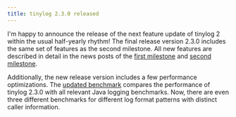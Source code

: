 ```yaml
---
title: tinylog 2.3.0 released
---
```


I'm happy to announce the release of the next feature update of tinylog 2 within the usual half-yearly rhythm! The final release version 2.3.0 includes the same set of features as the second milestone. All new features are described in detail in the news posts of the [first milestone](/2021/02/first-milestone-of-tinylog-2.3-is-out/) and [second milestone](/2021/03/second-milestone-of-tinylog-2.3-is-out/).

Additionally, the new release version includes a few performance optimizations. The [updated benchmark](/benchmark/) compares the performance of tinylog 2.3.0 with all relevant Java logging benchmarks. Now, there are even three different benchmarks for different log format patterns with distinct caller information.
